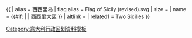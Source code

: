 {{ {{{1<noinclude>|country showdata</noinclude>}}}
| alias = 西西里岛
| flag alias = Flag of Sicily (revised).svg
| size = {{{size|}}}
| name = {{#if: {{{name|}}} | {{{name|}}} | 西西里大区 }}
| altlink = {{{altlink|}}}
<noinclude>
| related1 = Two Sicilies
</noinclude>
}}<noinclude>
[[Category:意大利行政区划资料模板]]
</noinclude>
